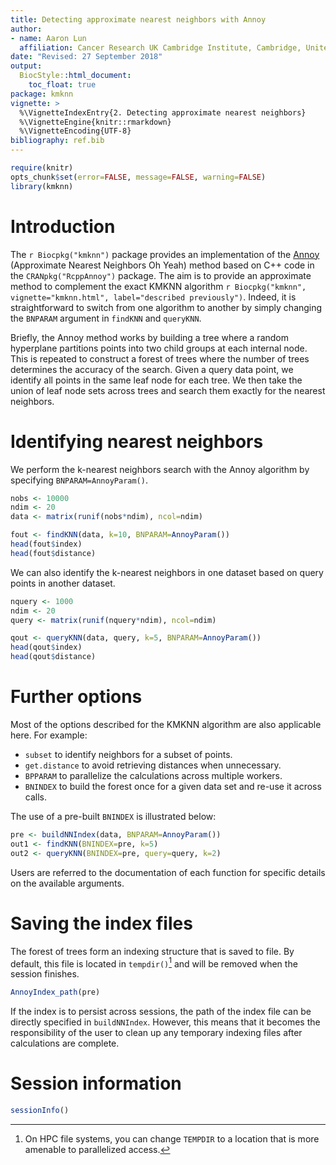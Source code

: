 ```yaml
---
title: Detecting approximate nearest neighbors with Annoy
author: 
- name: Aaron Lun
  affiliation: Cancer Research UK Cambridge Institute, Cambridge, United Kingdom
date: "Revised: 27 September 2018"
output:
  BiocStyle::html_document:
    toc_float: true
package: kmknn 
vignette: >
  %\VignetteIndexEntry{2. Detecting approximate nearest neighbors}
  %\VignetteEngine{knitr::rmarkdown}
  %\VignetteEncoding{UTF-8}    
bibliography: ref.bib  
---
```


```r
require(knitr)
opts_chunk$set(error=FALSE, message=FALSE, warning=FALSE)
library(kmknn)
```

# Introduction

The `r Biocpkg("kmknn")` package provides an implementation of the [Annoy](https://github.com/spotify/annoy) (Approximate Nearest Neighbors Oh Yeah) method based on C++ code in the `CRANpkg("RcppAnnoy")` package.
The aim is to provide an approximate method to complement the exact KMKNN algorithm `r Biocpkg("kmknn", vignette="kmknn.html", label="described previously")`.
Indeed, it is straightforward to switch from one algorithm to another by simply changing the `BNPARAM` argument in `findKNN` and `queryKNN`.

Briefly, the Annoy method works by building a tree where a random hyperplane partitions points into two child groups at each internal node.
This is repeated to construct a forest of trees where the number of trees determines the accuracy of the search.
Given a query data point, we identify all points in the same leaf node for each tree.
We then take the union of leaf node sets across trees and search them exactly for the nearest neighbors.

# Identifying nearest neighbors

We perform the k-nearest neighbors search with the Annoy algorithm by specifying `BNPARAM=AnnoyParam()`.

```r
nobs <- 10000
ndim <- 20
data <- matrix(runif(nobs*ndim), ncol=ndim)

fout <- findKNN(data, k=10, BNPARAM=AnnoyParam())
head(fout$index)
head(fout$distance)
```

We can also identify the k-nearest neighbors in one dataset based on query points in another dataset.

```r
nquery <- 1000
ndim <- 20
query <- matrix(runif(nquery*ndim), ncol=ndim)

qout <- queryKNN(data, query, k=5, BNPARAM=AnnoyParam())
head(qout$index)
head(qout$distance)
```

# Further options

Most of the options described for the KMKNN algorithm are also applicable here.
For example:

- `subset` to identify neighbors for a subset of points.
- `get.distance` to avoid retrieving distances when unnecessary.
- `BPPARAM` to parallelize the calculations across multiple workers.
- `BNINDEX` to build the forest once for a given data set and re-use it across calls.

The use of a pre-built `BNINDEX` is illustrated below:

```r
pre <- buildNNIndex(data, BNPARAM=AnnoyParam())
out1 <- findKNN(BNINDEX=pre, k=5)
out2 <- queryKNN(BNINDEX=pre, query=query, k=2)
```

Users are referred to the documentation of each function for specific details on the available arguments.

# Saving the index files

The forest of trees form an indexing structure that is saved to file.
By default, this file is located in `tempdir()`^[On HPC file systems, you can change `TEMPDIR` to a location that is more amenable to parallelized access.] and will be removed when the session finishes.

```r
AnnoyIndex_path(pre)
```

If the index is to persist across sessions, the path of the index file can be directly specified in `buildNNIndex`.
However, this means that it becomes the responsibility of the user to clean up any temporary indexing files after calculations are complete.

# Session information

```r
sessionInfo()
```
